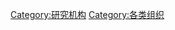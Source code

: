 {{Commonscat|Research institutes by type}}

[[Category:研究机构|Category:研究机构]]
[[Category:各类组织|Category:各类组织]]